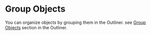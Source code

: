 # Group Objects

You can organize objects by grouping them in the Outliner.
see [Group Objects](outliner#group-objects) section in the Outliner.